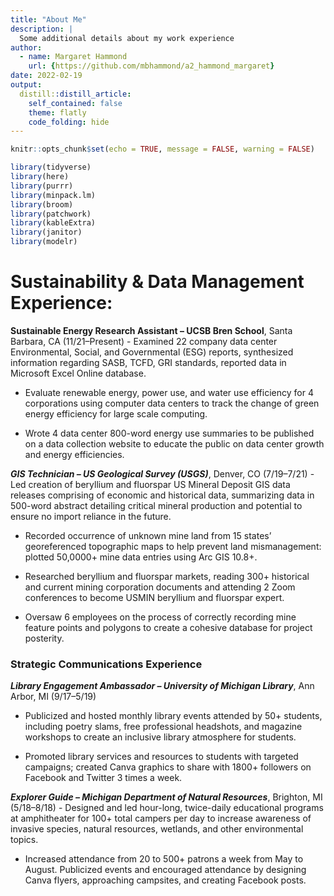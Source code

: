 ```yaml
---
title: "About Me"
description: |
  Some additional details about my work experience
author:
  - name: Margaret Hammond
    url: {https://github.com/mbhammond/a2_hammond_margaret}
date: 2022-02-19
output:
  distill::distill_article:
    self_contained: false
    theme: flatly
    code_folding: hide
---
```


```r
knitr::opts_chunk$set(echo = TRUE, message = FALSE, warning = FALSE)

library(tidyverse)
library(here)
library(purrr)
library(minpack.lm)
library(broom)
library(patchwork)
library(kableExtra)
library(janitor)
library(modelr)
```

# Sustainability & Data Management Experience:

**Sustainable Energy Research Assistant – UCSB Bren School**, Santa Barbara, CA (11/21–Present) 
  - Examined 22 company data center Environmental, Social, and Governmental (ESG) reports, synthesized information regarding SASB, TCFD, GRI standards, reported data in Microsoft Excel Online database.
  
  - Evaluate renewable energy, power use, and water use efficiency for 4 corporations using computer data centers to track the change of green energy efficiency for large scale computing.
  
  - Wrote 4 data center 800-word energy use summaries to be published on a data collection website to educate the public on data center growth and energy efficiencies. 

***GIS Technician – US Geological Survey (USGS)***, Denver, CO (7/19–7/21)
  - Led creation of beryllium and fluorspar US Mineral Deposit GIS data releases comprising of economic and historical data, summarizing data in 500-word abstract detailing critical mineral production and potential to ensure no import reliance in the future.
  
  - Recorded occurrence of unknown mine land from 15 states’ georeferenced topographic maps to help prevent land mismanagement: plotted 50,0000+ mine data entries using Arc GIS 10.8+.
  - Researched beryllium and fluorspar markets, reading 300+ historical and current mining corporation documents and attending 2 Zoom conferences to become USMIN beryllium and fluorspar expert.
  
  - Oversaw 6 employees on the process of correctly recording mine feature points and polygons to create a cohesive database for project posterity.


### Strategic Communications Experience

***Library Engagement Ambassador – University of Michigan Library***, Ann Arbor, MI (9/17–5/19)

  - Publicized and hosted monthly library events attended by 50+ students, including poetry slams, free professional headshots, and magazine workshops to create an inclusive library atmosphere for students. 
  
  - Promoted library services and resources to students with targeted campaigns; created Canva graphics to share with 1800+ followers on Facebook and Twitter 3 times a week.
  

***Explorer Guide – Michigan Department of Natural Resources***, Brighton, MI (5/18–8/18)
  - Designed and led hour-long, twice-daily educational programs at amphitheater for 100+ total campers per day to increase awareness of invasive species, natural resources, wetlands, and other environmental topics. 
  
  - Increased attendance from 20 to 500+ patrons a week from May to August. Publicized events and encouraged attendance by designing Canva flyers, approaching campsites, and creating Facebook posts.
  


